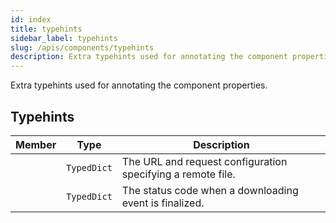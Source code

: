 ```yaml
---
id: index
title: typehints
sidebar_label: typehints
slug: /apis/components/typehints
description: Extra typehints used for annotating the component properties.
---
```



<APITopBar type="module" source="components.typehints" />

Extra typehints used for annotating the component properties.

## Typehints

|                                           Member                                            |    Type     | <center>Description</center>                                |
| :-----------------------------------------------------------------------------------------: | :---------: | :---------------------------------------------------------- |
|    [<IconObjType type="type" hasText={true} text="DownloaderURL"/>](./DownloaderURL.mdx)    | `TypedDict` | The URL and request configuration specifying a remote file. |
| [<IconObjType type="type" hasText={true} text="DownloaderStatus"/>](./DownloaderStatus.mdx) | `TypedDict` | The status code when a downloading event is finalized.      |
